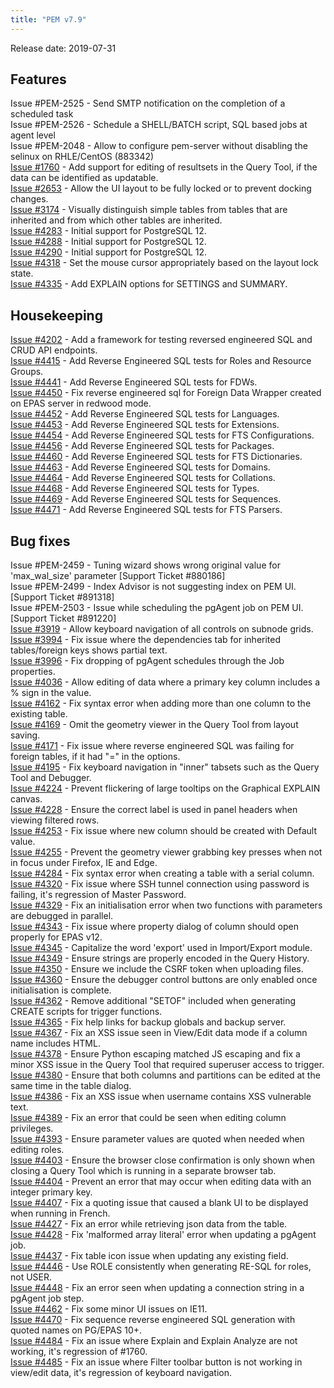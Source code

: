 ```yaml
---
title: "PEM v7.9"
---
```




Release date: 2019-07-31

## Features

Issue \#PEM-2525 - Send SMTP notification on the completion of a scheduled task  
Issue \#PEM-2526 - Schedule a SHELL/BATCH script, SQL based jobs at agent level  
Issue \#PEM-2048 - Allow to configure pem-server without disabling the selinux on RHLE/CentOS (883342)  
[Issue \#1760](https://redmine.postgresql.org/issues/1760) - Add support for editing of resultsets in the Query Tool, if the data can be identified as updatable.  
[Issue \#2653](https://redmine.postgresql.org/issues/2653) - Allow the UI layout to be fully locked or to prevent docking changes.  
[Issue \#3174](https://redmine.postgresql.org/issues/3174) - Visually distinguish simple tables from tables that are inherited and from which other tables are inherited.  
[Issue \#4283](https://redmine.postgresql.org/issues/4283) - Initial support for PostgreSQL 12.  
[Issue \#4288](https://redmine.postgresql.org/issues/4288) - Initial support for PostgreSQL 12.  
[Issue \#4290](https://redmine.postgresql.org/issues/4290) - Initial support for PostgreSQL 12.  
[Issue \#4318](https://redmine.postgresql.org/issues/4318) - Set the mouse cursor appropriately based on the layout lock state.  
[Issue \#4335](https://redmine.postgresql.org/issues/4335) - Add EXPLAIN options for SETTINGS and SUMMARY.

## Housekeeping

[Issue \#4202](https://redmine.postgresql.org/issues/4202) - Add a framework for testing reversed engineered SQL and CRUD API endpoints.  
[Issue \#4415](https://redmine.postgresql.org/issues/4415) - Add Reverse Engineered SQL tests for Roles and Resource Groups.  
[Issue \#4441](https://redmine.postgresql.org/issues/4441) - Add Reverse Engineered SQL tests for FDWs.  
[Issue \#4450](https://redmine.postgresql.org/issues/4450) - Fix reverse engineered sql for Foreign Data Wrapper created on EPAS server in redwood mode.  
[Issue \#4452](https://redmine.postgresql.org/issues/4452) - Add Reverse Engineered SQL tests for Languages.  
[Issue \#4453](https://redmine.postgresql.org/issues/4453) - Add Reverse Engineered SQL tests for Extensions.  
[Issue \#4454](https://redmine.postgresql.org/issues/4454) - Add Reverse Engineered SQL tests for FTS Configurations.  
[Issue \#4456](https://redmine.postgresql.org/issues/4456) - Add Reverse Engineered SQL tests for Packages.  
[Issue \#4460](https://redmine.postgresql.org/issues/4460) - Add Reverse Engineered SQL tests for FTS Dictionaries.  
[Issue \#4463](https://redmine.postgresql.org/issues/4463) - Add Reverse Engineered SQL tests for Domains.  
[Issue \#4464](https://redmine.postgresql.org/issues/4464) - Add Reverse Engineered SQL tests for Collations.  
[Issue \#4468](https://redmine.postgresql.org/issues/4468) - Add Reverse Engineered SQL tests for Types.  
[Issue \#4469](https://redmine.postgresql.org/issues/4469) - Add Reverse Engineered SQL tests for Sequences.  
[Issue \#4471](https://redmine.postgresql.org/issues/4471) - Add Reverse Engineered SQL tests for FTS Parsers.

## Bug fixes

Issue \#PEM-2459 - Tuning wizard shows wrong original value for 'max\_wal\_size' parameter \[Support Ticket \#880186\]  
Issue \#PEM-2499 - Index Advisor is not suggesting index on PEM UI. \[Support Ticket \#891318\]  
Issue \#PEM-2503 - Issue while scheduling the pgAgent job on PEM UI. \[Support Ticket \#891220\]  
[Issue \#3919](https://redmine.postgresql.org/issues/3919) - Allow keyboard navigation of all controls on subnode grids.  
[Issue \#3994](https://redmine.postgresql.org/issues/3994) - Fix issue where the dependencies tab for inherited tables/foreign keys shows partial text.  
[Issue \#3996](https://redmine.postgresql.org/issues/3996) - Fix dropping of pgAgent schedules through the Job properties.  
[Issue \#4036](https://redmine.postgresql.org/issues/4036) - Allow editing of data where a primary key column includes a % sign in the value.  
[Issue \#4162](https://redmine.postgresql.org/issues/4162) - Fix syntax error when adding more than one column to the existing table.  
[Issue \#4169](https://redmine.postgresql.org/issues/4169) - Omit the geometry viewer in the Query Tool from layout saving.  
[Issue \#4171](https://redmine.postgresql.org/issues/4171) - Fix issue where reverse engineered SQL was failing for foreign tables, if it had "=" in the options.  
[Issue \#4195](https://redmine.postgresql.org/issues/4195) - Fix keyboard navigation in "inner" tabsets such as the Query Tool and Debugger.  
[Issue \#4224](https://redmine.postgresql.org/issues/4224) - Prevent flickering of large tooltips on the Graphical EXPLAIN canvas.  
[Issue \#4228](https://redmine.postgresql.org/issues/4228) - Ensure the correct label is used in panel headers when viewing filtered rows.  
[Issue \#4253](https://redmine.postgresql.org/issues/4253) - Fix issue where new column should be created with Default value.  
[Issue \#4255](https://redmine.postgresql.org/issues/4255) - Prevent the geometry viewer grabbing key presses when not in focus under Firefox, IE and Edge.  
[Issue \#4284](https://redmine.postgresql.org/issues/4284) - Fix syntax error when creating a table with a serial column.  
[Issue \#4320](https://redmine.postgresql.org/issues/4320) - Fix issue where SSH tunnel connection using password is failing, it's regression of Master Password.  
[Issue \#4329](https://redmine.postgresql.org/issues/4329) - Fix an initialisation error when two functions with parameters are debugged in parallel.  
[Issue \#4343](https://redmine.postgresql.org/issues/4343) - Fix issue where property dialog of column should open properly for EPAS v12.  
[Issue \#4345](https://redmine.postgresql.org/issues/4345) - Capitalize the word 'export' used in Import/Export module.  
[Issue \#4349](https://redmine.postgresql.org/issues/4349) - Ensure strings are properly encoded in the Query History.  
[Issue \#4350](https://redmine.postgresql.org/issues/4350) - Ensure we include the CSRF token when uploading files.  
[Issue \#4360](https://redmine.postgresql.org/issues/4360) - Ensure the debugger control buttons are only enabled once initialisation is complete.  
[Issue \#4362](https://redmine.postgresql.org/issues/4362) - Remove additional "SETOF" included when generating CREATE scripts for trigger functions.  
[Issue \#4365](https://redmine.postgresql.org/issues/4365) - Fix help links for backup globals and backup server.  
[Issue \#4367](https://redmine.postgresql.org/issues/4367) - Fix an XSS issue seen in View/Edit data mode if a column name includes HTML.  
[Issue \#4378](https://redmine.postgresql.org/issues/4378) - Ensure Python escaping matched JS escaping and fix a minor XSS issue in the Query Tool that required superuser access to trigger.  
[Issue \#4380](https://redmine.postgresql.org/issues/4380) - Ensure that both columns and partitions can be edited at the same time in the table dialog.  
[Issue \#4386](https://redmine.postgresql.org/issues/4386) - Fix an XSS issue when username contains XSS vulnerable text.  
[Issue \#4389](https://redmine.postgresql.org/issues/4389) - Fix an error that could be seen when editing column privileges.  
[Issue \#4393](https://redmine.postgresql.org/issues/4393) - Ensure parameter values are quoted when needed when editing roles.  
[Issue \#4403](https://redmine.postgresql.org/issues/4403) - Ensure the browser close confirmation is only shown when closing a Query Tool which is running in a separate browser tab.  
[Issue \#4404](https://redmine.postgresql.org/issues/4404) - Prevent an error that may occur when editing data with an integer primary key.  
[Issue \#4407](https://redmine.postgresql.org/issues/4407) - Fix a quoting issue that caused a blank UI to be displayed when running in French.  
[Issue \#4427](https://redmine.postgresql.org/issues/4427) - Fix an error while retrieving json data from the table.  
[Issue \#4428](https://redmine.postgresql.org/issues/4428) - Fix 'malformed array literal' error when updating a pgAgent job.  
[Issue \#4437](https://redmine.postgresql.org/issues/4437) - Fix table icon issue when updating any existing field.  
[Issue \#4446](https://redmine.postgresql.org/issues/4446) - Use ROLE consistently when generating RE-SQL for roles, not USER.  
[Issue \#4448](https://redmine.postgresql.org/issues/4448) - Fix an error seen when updating a connection string in a pgAgent job step.  
[Issue \#4462](https://redmine.postgresql.org/issues/4462) - Fix some minor UI issues on IE11.  
[Issue \#4470](https://redmine.postgresql.org/issues/4470) - Fix sequence reverse engineered SQL generation with quoted names on PG/EPAS 10+.  
[Issue \#4484](https://redmine.postgresql.org/issues/4484) - Fix an issue where Explain and Explain Analyze are not working, it's regression of \#1760.  
[Issue \#4485](https://redmine.postgresql.org/issues/4485) - Fix an issue where Filter toolbar button is not working in view/edit data, it's regression of keyboard navigation.
